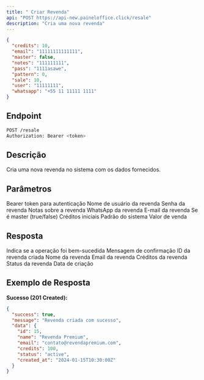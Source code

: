 ```yaml
---
title: " Criar Revenda"
api: "POST https://api-new.paineloffice.click/resale"
description: "Cria uma nova revenda"
---
```


<RequestExample>

```json Exemplo de Body
{
  "credits": 10,
  "email": "11111111111111",
  "master": false,
  "notes": "111111111",
  "pass": "1111asawe",
  "pattern": 0,
  "sale": 10,
  "user": "11111111",
  "whatsapp": "+55 11 11111 1111"
}
```

</RequestExample>

## Endpoint

<CodeGroup>

```bash Requisição
POST /resale
Authorization: Bearer <token>
```

</CodeGroup>

## Descrição

Cria uma nova revenda no sistema com os dados fornecidos.

## Parâmetros

<ParamField header="Authorization" type="string" required>
  Bearer token para autenticação
</ParamField>

<ParamField body="user" type="string" required>
  Nome de usuário da revenda
</ParamField>

<ParamField body="pass" type="string" required>
  Senha da revenda
</ParamField>

<ParamField body="notes" type="string">
  Notas sobre a revenda
</ParamField>

<ParamField body="whatsapp" type="string">
  WhatsApp da revenda
</ParamField>

<ParamField body="email" type="string" required>
  E-mail da revenda
</ParamField>

<ParamField body="master" type="boolean">
  Se é master (true/false)
</ParamField>

<ParamField body="credits" type="number">
  Créditos iniciais
</ParamField>

<ParamField body="pattern" type="integer">
  Padrão do sistema
</ParamField>

<ParamField body="sale" type="number">
  Valor de venda
</ParamField>

## Resposta

<ResponseField name="success" type="boolean">
  Indica se a operação foi bem-sucedida
</ResponseField>

<ResponseField name="message" type="string">
  Mensagem de confirmação
</ResponseField>

<ResponseField name="data" type="object">
  <Expandable title="properties">
    <ResponseField name="id" type="integer">
      ID da revenda criada
    </ResponseField>
    <ResponseField name="name" type="string">
      Nome da revenda
    </ResponseField>
    <ResponseField name="email" type="string">
      Email da revenda
    </ResponseField>
    <ResponseField name="credits" type="number">
      Créditos da revenda
    </ResponseField>
    <ResponseField name="status" type="string">
      Status da revenda
    </ResponseField>
    <ResponseField name="created_at" type="string">
      Data de criação
    </ResponseField>
  </Expandable>
</ResponseField>

## Exemplo de Resposta

**Sucesso (201 Created):**
```json
{
  "success": true,
  "message": "Revenda criada com sucesso",
  "data": {
    "id": 15,
    "name": "Revenda Premium",
    "email": "contato@revendapremium.com",
    "credits": 100,
    "status": "active",
    "created_at": "2024-01-15T10:30:00Z"
  }
}
```